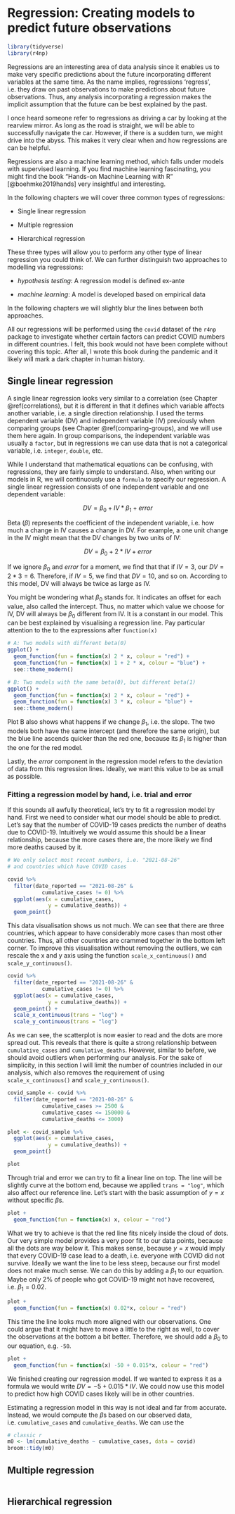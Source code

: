 # Regression: Creating models to predict future observations {#regression}

```r
library(tidyverse)
library(r4np)
```

Regressions are an interesting area of data analysis since it enables us to make very specific predictions about the future incorporating different variables at the same time. As the name implies, regressions 'regress', i.e. they draw on past observations to make predictions about future observations. Thus, any analysis incorporating a regression makes the implicit assumption that the future can be best explained by the past.

I once heard someone refer to regressions as driving a car by looking at the rearview mirror. As long as the road is straight, we will be able to successfully navigate the car. However, if there is a sudden turn, we might drive into the abyss. This makes it very clear when and how regressions are can be helpful.

Regressions are also a machine learning method, which falls under models with supervised learning. If you find machine learning fascinating, you might find the book "Hands-on Machine Learning with R" [@boehmke2019hands] very insightful and interesting.

In the following chapters we will cover three common types of regressions:

-   Single linear regression

-   Multiple regression

-   Hierarchical regression

These three types will allow you to perform any other type of linear regression you could think of. We can further distinguish two approaches to modelling via regressions:

-   *hypothesis testing*: A regression model is defined ex-ante

-   *machine learning*: A model is developed based on empirical data

In the following chapters we will slightly blur the lines between both approaches.

All our regressions will be performed using the `covid` dataset of the `r4np` package to investigate whether certain factors can predict COVID numbers in different countries. I felt, this book would not have been complete without covering this topic. After all, I wrote this book during the pandemic and it likely will mark a dark chapter in human history.

## Single linear regression

A single linear regression looks very similar to a correlation (see Chapter \@ref(correlations), but it is different in that it defines which variable affects another variable, i.e. a single direction relationship. I used the terms dependent variable (DV) and independent variable (IV) previously when comparing groups (see Chapter \@ref(comparing-groups), and we will use them here again. In group comparisons, the independent variable was usually a `factor`, but in regressions we can use data that is not a categorical variable, i.e. `integer`, `double`, etc.

While I understand that mathematical equations can be confusing, with regressions, they are fairly simple to understand. Also, when writing our models in R, we will continuously use a `formula` to specify our regression. A single linear regression consists of one independent variable and one dependent variable:

::: {#single-linear-regression align="center"}
$$
DV = \beta_{0} + IV * \beta_{1} + error
$$
:::

Beta ($\beta$) represents the coefficient of the independent variable, i.e. how much a change in IV causes a change in DV. For example, a one unit change in the IV might mean that the DV changes by two units of IV:

::: {#single-linear-regression-example align="center"}
$$
DV = \beta_0 + 2 * IV + error
$$
:::

If we ignore $\beta_0$ and $error$ for a moment, we find that that if $IV = 3$, our $DV = 2*3 = 6$. Therefore, if $IV = 5$, we find that $DV = 10$, and so on. According to this model, DV will always be twice as large as IV.

You might be wondering what $\beta_0$ stands for. It indicates an offset for each value, also called the intercept. Thus, no matter which value we choose for IV, DV will always be $\beta_0$ different from IV. It is a constant in our model. This can be best explained by visualising a regression line. Pay particular attention to the to the expressions after `function(x)`

```r
# A: Two models with different beta(0)
ggplot() +
  geom_function(fun = function(x) 2 * x, colour = "red") +
  geom_function(fun = function(x) 1 + 2 * x, colour = "blue") +
  see::theme_modern()

# B: Two models with the same beta(0), but different beta(1)
ggplot() +
  geom_function(fun = function(x) 2 * x, colour = "red") +
  geom_function(fun = function(x) 3 * x, colour = "blue") +
  see::theme_modern()
```

Plot B also shows what happens if we change $\beta_1$, i.e. the slope. The two models both have the same intercept (and therefore the same origin), but the blue line ascends quicker than the red one, because its $\beta_1$ is higher than the one for the red model.

Lastly, the $error$ component in the regression model refers to the deviation of data from this regression lines. Ideally, we want this value to be as small as possible.

### Fitting a regression model by hand, i.e. trial and error

If this sounds all awfully theoretical, let's try to fit a regression model by hand. First we need to consider what our model should be able to predict. Let's say that the number of COVID-19 cases predicts the number of deaths due to COVID-19. Intuitively we would assume this should be a linear relationship, because the more cases there are, the more likely we find more deaths caused by it.

```r
# We only select most recent numbers, i.e. "2021-08-26"
# and countries which have COVID cases

covid %>%
  filter(date_reported == "2021-08-26" &
           cumulative_cases != 0) %>%
  ggplot(aes(x = cumulative_cases,
             y = cumulative_deaths)) +
  geom_point()
```

This data visualisation shows us not much. We can see that there are three countries, which appear to have considerably more cases than most other countries. Thus, all other countries are crammed together in the bottom left corner. To improve this visualisation without removing the outliers, we can rescale the x and y axis using the function `scale_x_continuous()` and `scale_y_continuous()`.

```r
covid %>%
  filter(date_reported == "2021-08-26" &
           cumulative_cases != 0) %>%
  ggplot(aes(x = cumulative_cases,
             y = cumulative_deaths)) +
  geom_point() +
  scale_x_continuous(trans = "log") +
  scale_y_continuous(trans = "log")
```

As we can see, the scatterplot is now easier to read and the dots are more spread out. This reveals that there is quite a strong relationship between `cumulative_cases` and `cumulative_deaths`. However, similar to before, we should avoid outliers when performing our analysis. For the sake of simplicity, in this section I will limit the number of countries included in our analysis, which also removes the requirement of using `scale_x_continuous()` and `scale_y_continuous()`.

```r
covid_sample <- covid %>%
  filter(date_reported == "2021-08-26" &
           cumulative_cases >= 2500 &
           cumulative_cases <= 150000 &
           cumulative_deaths <= 3000)

plot <- covid_sample %>%
  ggplot(aes(x = cumulative_cases,
             y = cumulative_deaths)) +
  geom_point()

plot
```

Through trial and error we can try to fit a linear line on top. The line will be slightly curve at the bottom end, because we applied `trans = "log"`, which also affect our reference line. Let's start with the basic assumption of $y = x$ without specific $\beta$s.

```r
plot +
  geom_function(fun = function(x) x, colour = "red")
```

What we try to achieve is that the red line fits nicely inside the cloud of dots. Our very simple model provides a very poor fit to our data points, because all the dots are way below it. This makes sense, because $y = x$ would imply that every COVID-19 case lead to a death, i.e. everyone with COVID did not survive. Ideally we want the line to be less steep, because our first model does not make much sense. We can do this by adding a $\beta_1$ to our equation. Maybe only 2% of people who got COVID-19 might not have recovered, i.e. $\beta_1 = 0.02$.

```r
plot +
  geom_function(fun = function(x) 0.02*x, colour = "red")
```

This time the line looks much more aligned with our observations. One could argue that it might have to move a little to the right as well, to cover the observations at the bottom a bit better. Therefore, we should add a $\beta_0$ to our equation, e.g. `-50`.

```r
plot +
  geom_function(fun = function(x) -50 + 0.015*x, colour = "red")
```

We finished creating our regression model. If we wanted to express it as a formula we would write $DV = -5 + 0.015 * IV$. We could now use this model to predict how high COVID cases likely will be in other countries.

Estimating a regression model in this way is not ideal and far from accurate. Instead, we would compute the $\beta$s based on our observed data, i.e. `cumulative_cases` and `cumulative_deaths`. We can use the

```r
# classic r
m0 <- lm(cumulative_deaths ~ cumulative_cases, data = covid)
broom::tidy(m0)
```

## Multiple regression

```r

```

## Hierarchical regression

```r

```
